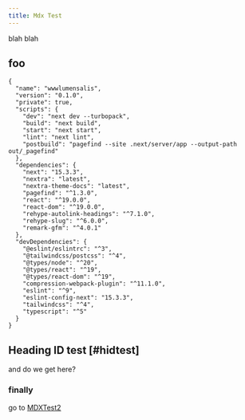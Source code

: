 ```yaml
---
title: Mdx Test
---
```


blah blah


## foo

```
{
  "name": "wwwlumensalis",
  "version": "0.1.0",
  "private": true,
  "scripts": {
    "dev": "next dev --turbopack",
    "build": "next build",
    "start": "next start",
    "lint": "next lint",
    "postbuild": "pagefind --site .next/server/app --output-path out/_pagefind"
  },
  "dependencies": {
    "next": "15.3.3",
    "nextra": "latest",
    "nextra-theme-docs": "latest",
    "pagefind": "^1.3.0",
    "react": "^19.0.0",
    "react-dom": "^19.0.0",
    "rehype-autolink-headings": "^7.1.0",
    "rehype-slug": "^6.0.0",
    "remark-gfm": "^4.0.1"
  },
  "devDependencies": {
    "@eslint/eslintrc": "^3",
    "@tailwindcss/postcss": "^4",
    "@types/node": "^20",
    "@types/react": "^19",
    "@types/react-dom": "^19",
    "compression-webpack-plugin": "^11.1.0",
    "eslint": "^9",
    "eslint-config-next": "15.3.3",
    "tailwindcss": "^4",
    "typescript": "^5"
  }
}
```
## Heading ID test [#hidtest]

and do we get here?


### finally
go to [MDXTest2](MDXTest2)